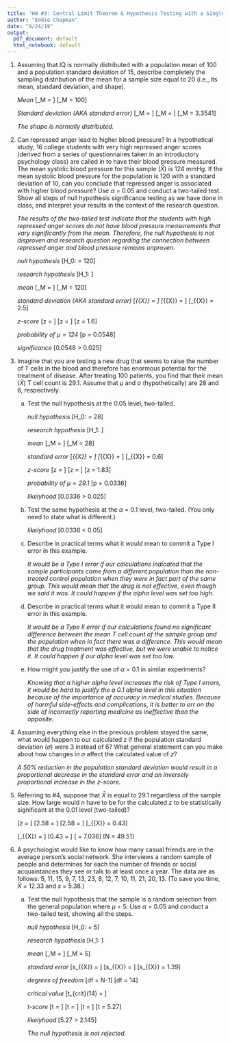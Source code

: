 ```yaml
---
title: 'HW #3: Central Limit Theorem & Hypothesis Testing with a Single Sample'
author: "Eddie Chapman"
date: "9/24/19"
output:
  pdf_document: default
  html_notebook: default
---
```


1. Assuming that IQ is normally distributed with a population mean of 100 and a population standard deviation of 15, describe completely the sampling distribution of the mean for a sample size equal to 20 (i.e., its mean, standard deviation, and shape).

      *Mean* 
        \[\mu_M = \mu\]
        \[\mu_M = 100\]
    
      *Standard deviation (AKA standard error)*
        \[\sigma_M = \frac{\sigma}{\sqrt{N}}\]
        \[\sigma_M = \frac{15}{\sqrt{20}}\]
        \[\sigma_M = 3.3541\]
        
      *The shape is normally distributed.*

2. Can repressed anger lead to higher blood pressure? In a hypothetical study, 16 college students with very high repressed anger scores (derived from a series of questionnaires taken in an introductory psychology class) are called in to have their blood pressure measured. The mean systolic blood pressure for this sample ($\bar{X}$) is 124 mmHg. If the mean systolic blood pressure for the population is 120 with a standard deviation of 10, can you conclude that repressed anger is associated with higher blood pressure? Use $\alpha$ = 0.05 and conduct a two-tailed test. Show all steps of null hypothesis significance testing as we have done in class, and interpret your results in the context of the research question.

    *The results of the two-tailed test indicate that the students with high repressed anger scores do not have blood pressure measurements that vary significantly from the mean. Therefore, the null hypothesis is not disproven and research question regarding the connection between repressed anger and blood pressure remains unproven.*
    
    *null hypothesis*
    \[H_0: \mu = 120\]

    *research hypothesis*
    \[H_1: \mu \neq 120\]

    *mean*
    \[\mu_M = \mu\]
    \[\mu_M = 120\]

    *standard deviation (AKA standard error)*
    \[\sigma_{\bar{X}} = \frac{\sigma}{\sqrt{N}}\]
    \[\sigma_{\bar{X}} = \frac{10}{\sqrt{16}}\]
    \[\sigma_{\bar{X}} = 2.5\]

    *$z$-score*
    \[z = \frac{\bar{X} - \mu}{\sigma_{\bar{X}}}\]
    \[z = \frac{124 - 120}{2.5}\]
    \[z = 1.6\]

    *probability of $\mu = 124$*
    \[p = 0.0548\]

    *significance*
    \[0.0548 > 0.025\]
    

3. Imagine that you are testing a new drug that seems to raise the number of T cells in the blood and therefore has enormous potential for the treatment of disease. After treating 100 patients, you find that their mean ($\bar{X}$) T cell count is 29.1. Assume that $\mu$ and $\sigma$ (hypothetically) are 28 and 6, respectively.

    a. Test the null hypothesis at the 0.05 level, two-tailed.
    
        *null hypothesis*
        \[H_0: \mu = 28\]
    
        *research hypothesis*
        \[H_1: \mu \neq 28\]
    
        *mean*
        \[\mu_M = \mu\]
        \[\mu_M = 28\]
    
        *standard error*
        \[\sigma_{\bar{X}} = \frac{\sigma}{\sqrt{N}}\]
        \[\sigma_{\bar{X}} = \frac{6}{10}\]
        \[\sigma_{\bar{X}} = 0.6\]
    
        *$z$-score*
        \[z = \frac{\bar{X} - \mu}{\sigma_{\bar{X}}}\]
        \[z = \frac{29.1 - 28}{0.6}\]
        \[z = 1.83\]
    
        *probability of $\mu = 29.1$*
        \[p = 0.0336\]
    
        *likelyhood*
        \[0.0336 > 0.025\]
    
  
    b. Test the same hypothesis at the $\alpha$ = 0.1 level, two-tailed. (You only need to state what is different.)
    
        *likelyhood*
        \[0.0336 < 0.05\]
  
    c. Describe in practical terms what it would mean to commit a Type I error in this example.
  
        *It would be a Type I error if our calculations indicated that the sample participants came from a different population than the non-treated control population when they were in fact part of the same group. This would mean that the drug is not effective, even though we said it was. It could happen if the alpha level was set too high.*
  
    d. Describe in practical terms what it would mean to commit a Type II error in this example.
    
        *It would be a Type II error if our calculations found no significant difference between the mean T cell count of the sample group and the population when in fact there was a difference. This would mean that the drug treatment was effective, but we were unable to notice it. It could happen if our alpha level was set too low.*
  
    e. How might you justify the use of $\alpha$ = 0.1 in similar experiments?
    
        *Knowing that a higher alpha level increases the risk of Type I errors, it would be hard to justify the a 0.1 alpha level in this situation because of the importance of accuracy in medical studies. Because of harmful side-effects and complications, it is better to err on the side of incorrectly reporting medicine as ineffective than the opposite.*
  
4. Assuming everything else in the previous problem stayed the same, what would happen to our calculated $z$ if the population standard deviation ($\sigma$) were 3 instead of 6? What general statement can you make about how changes in $\sigma$ affect the calculated value of $z$?

    *A 50% reduction in the population standard deviation would result in a proportional decrease in the standard error and an inversely proportional increase in the $z$-score.*

5. Referring to #4, suppose that $\bar{X}$ is equal to 29.1 regardless of the sample size. How large would $n$ have to be for the calculated $z$ to be statistically significant at the 0.01 level (two-tailed)?

    \[z = \frac{\bar{X} - \mu}{\sigma_{\bar{X}}}\]
    \[2.58 = \frac{29.1 - 28}{\sigma_{\bar{X}}}\]
    \[2.58 = \frac{1.1}{\sigma_{\bar{X}}}\]
    \[\sigma_{\bar{X}} = 0.43\]
    
    \[\sigma_{\bar{X}} = \frac{\sigma}{\sqrt{N}}\]
    \[0.43 = \frac{3}{\sqrt{N}}\]
    \[\sqrt{N} = 7.036\]
    \[N = 49.51\]

6. A psychologist would like to know how many casual friends are in the average person's social network. She interviews a random sample of people and determines for each the number of friends or social acquaintances they see or talk to at least once a year. The data are as follows: 5, 11, 15, 9, 7, 13, 23, 8, 12, 7, 10, 11, 21, 20, 13. (To save you time, $\bar{X}$ = 12.33 and $s$ = 5.38.)

    a. Test the null hypothesis that the sample is a random selection from the general population where $\mu$ = 5. Use $\alpha$ = 0.05 and conduct a two-tailed test, showing all the steps.

        *null hypothesis*
        \[H_0: \mu = 5\]
        
        *research hypothesis*
        \[H_1: \mu \neq 5\]
        
        *mean*
        \[\mu_M = \mu\]
        \[\mu_M = 5\]
        
        *standard error*
        \[s_{\bar{X}} = \frac{\sigma}{\sqrt{N}}\]
        \[s_{\bar{X}} = \frac{5.38}{\sqrt{15}}\]
        \[s_{\bar{X}} = 1.39\]
        
        *degrees of freedom*
        \[df = N-1\]
        \[df = 14\]
        
        *critical value*
        \[t_{crit}(14) = \pm2.145\]

        *$t$-score*
        \[t = \frac{\bar{X} - \mu}{s_{\bar{X}}}\]
        \[t = \frac{12.33 - 5}{1.39}\]
        \[t = \frac{7.33}{1.39}\]
        \[t = 5.27\]
        
        *likelyhood*
        \[5.27 > 2.145\]
        
        *The null hypothesis is not rejected.*